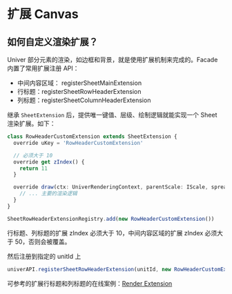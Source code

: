 
# 扩展 Canvas

## 如何自定义渲染扩展？

Univer 部分元素的渲染，如边框和背景，就是使用扩展机制来完成的。Facade 内置了常用扩展注册 API：

- 中间内容区域： registerSheetMainExtension
- 行标题：registerSheetRowHeaderExtension
- 列标题：registerSheetColumnHeaderExtension

继承 `SheetExtension` 后，提供唯一键值、层级、绘制逻辑就能实现一个 Sheet 渲染扩展。如下：

```ts
class RowHeaderCustomExtension extends SheetExtension {
  override uKey = 'RowHeaderCustomExtension'

  // 必须大于 10
  override get zIndex() {
    return 11
  }

  override draw(ctx: UniverRenderingContext, parentScale: IScale, spreadsheetSkeleton: SpreadsheetSkeleton) {
    // ... 主要的渲染逻辑
  }
}

SheetRowHeaderExtensionRegistry.add(new RowHeaderCustomExtension())
```

<Callout type="info" emoji="ℹ️">
  行标题、列标题的扩展 zIndex 必须大于 10，中间内容区域的扩展 zIndex 必须大于 50，否则会被覆盖。
</Callout>

然后注册到指定的 unitId 上

```ts
univerAPI.registerSheetRowHeaderExtension(unitId, new RowHeaderCustomExtension())
```

可参考的扩展行标题和列标题的在线案例：[Render Extension](/playground?title=Render%20Extension)
